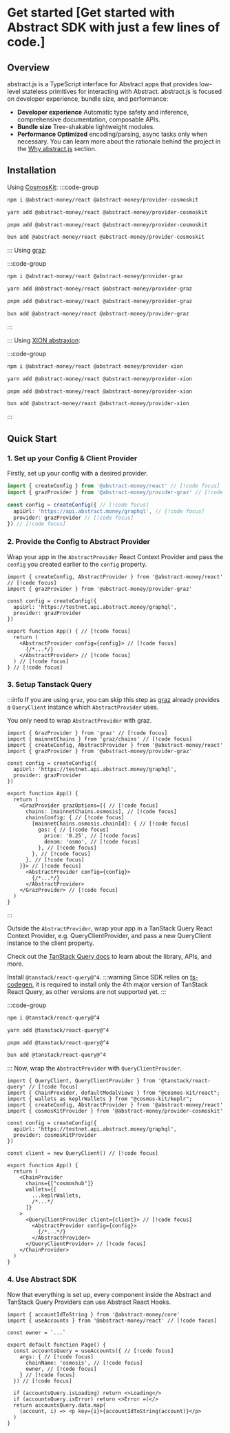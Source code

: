 # Get started [Get started with Abstract SDK with just a few lines of code.]

## Overview
abstract.js is a TypeScript interface for Abstract apps that provides low-level stateless primitives for interacting with Abstract.
abstract.js is focused on developer experience, bundle size, and performance:
- **Developer experience** Automatic type safety and inference, comprehensive documentation, composable APIs.
- **Bundle size** Tree-shakable lightweight modules.
- **Performance Optimized** encoding/parsing, async tasks only when necessary.
You can learn more about the rationale behind the project in the [Why abstract.js](/introduction) section.

## Installation

Using [CosmosKit](https://cosmoskit.com):
:::code-group

```bash [npm]
npm i @abstract-money/react @abstract-money/provider-cosmoskit
```

```bash [yarn]
yarn add @abstract-money/react @abstract-money/provider-cosmoskit
```

```bash [pnpm]
pnpm add @abstract-money/react @abstract-money/provider-cosmoskit
```

```bash [bun]
bun add @abstract-money/react @abstract-money/provider-cosmoskit
```

:::
Using [graz](https://graz.sh):

:::code-group

```bash [npm]
npm i @abstract-money/react @abstract-money/provider-graz
```

```bash [yarn]
yarn add @abstract-money/react @abstract-money/provider-graz
```

```bash [pnpm]
pnpm add @abstract-money/react @abstract-money/provider-graz
```

```bash [bun]
bun add @abstract-money/react @abstract-money/provider-graz
```

:::

:::
Using [XION abstraxion](https://www.npmjs.com/package/@burnt-labs/abstraxion):

:::code-group

```bash [npm]
npm i @abstract-money/react @abstract-money/provider-xion
```

```bash [yarn]
yarn add @abstract-money/react @abstract-money/provider-xion
```

```bash [pnpm]
pnpm add @abstract-money/react @abstract-money/provider-xion
```

```bash [bun]
bun add @abstract-money/react @abstract-money/provider-xion
```

:::

## Quick Start

### 1. Set up your Config & Client Provider
Firstly, set up your config with a desired provider.
```ts twoslash
import { createConfig } from '@abstract-money/react' // [!code focus]
import { grazProvider } from '@abstract-money/provider-graz' // [!code focus]

const config = createConfig({ // [!code focus]
  apiUrl: 'https://api.abstract.money/graphql', // [!code focus]
  provider: grazProvider // [!code focus]
}) // [!code focus]
```

### 2. Provide the Config to Abstract Provider
Wrap your app in the `AbstractProvider` React Context Provider and pass the `config` you created earlier to the `config` property.
```tsx twoslash
import { createConfig, AbstractProvider } from '@abstract-money/react' // [!code focus]
import { grazProvider } from '@abstract-money/provider-graz'

const config = createConfig({
  apiUrl: 'https://testnet.api.abstract.money/graphql',
  provider: grazProvider
})

export function App() { // [!code focus]
  return (
    <AbstractProvider config={config}> // [!code focus]
      {/*...*/}
    </AbstractProvider> // [!code focus]
  ) // [!code focus]
} // [!code focus]
```

### 3. Setup Tanstack Query
:::info
If you are using `graz`, you can skip this step as [graz](https://graz.sh) already provides a `QueryClient` instance which `AbstractProvider` uses.

You only need to wrap `AbstractProvider` with graz.
```tsx twoslash
import { GrazProvider } from 'graz' // [!code focus]
import { mainnetChains } from 'graz/chains' // [!code focus]
import { createConfig, AbstractProvider } from '@abstract-money/react'
import { grazProvider } from '@abstract-money/provider-graz'

const config = createConfig({
  apiUrl: 'https://testnet.api.abstract.money/graphql',
  provider: grazProvider
})

export function App() {
  return (
    <GrazProvider grazOptions={{ // [!code focus]
      chains: [mainnetChains.osmosis], // [!code focus]
      chainsConfig: { // [!code focus]
        [mainnetChains.osmosis.chainId]: { // [!code focus]
          gas: { // [!code focus]
            price: '0.25', // [!code focus]
            denom: 'osmo', // [!code focus]
          }, // [!code focus]
        }, // [!code focus]
      }, // [!code focus]
    }}> // [!code focus]
      <AbstractProvider config={config}>
        {/*...*/}
      </AbstractProvider>
    </GrazProvider> // [!code focus]
  )
}
```
:::

Outside the `AbstractProvider`, wrap your app in a TanStack Query React Context Provider,
e.g. QueryClientProvider, and pass a new QueryClient instance to the client property.

Check out the [TanStack Query docs](https://tanstack.com/query/v4/docs/framework/react/overview) to learn about the library, APIs, and more.

Install `@tanstack/react-query@^4`.
:::warning
Since SDK relies on [ts-codegen](https://github.com/CosmWasm/ts-codegen), it is required to install only the 4th major version of TanStack React Query,
as other versions are not supported yet.
:::

:::code-group

```bash [npm]
npm i @tanstack/react-query@^4
```

```bash [yarn]
yarn add @tanstack/react-query@^4
```

```bash [pnpm]
pnpm add @tanstack/react-query@^4
```

```bash [bun]
bun add @tanstack/react-query@^4
```

:::
Now, wrap the `AbstractProvider` with `QueryClientProvider`.
```tsx twoslash
import { QueryClient, QueryClientProvider } from '@tanstack/react-query' // [!code focus]
import { ChainProvider, defaultModalViews } from "@cosmos-kit/react";
import { wallets as keplrWallets } from "@cosmos-kit/keplr";
import { createConfig, AbstractProvider } from '@abstract-money/react'
import { cosmosKitProvider } from '@abstract-money/provider-cosmoskit'

const config = createConfig({
  apiUrl: 'https://testnet.api.abstract.money/graphql',
  provider: cosmosKitProvider
})

const client = new QueryClient() // [!code focus]

export function App() {
  return (
    <ChainProvider
      chains={["cosmoshub"]}
      wallets={[
        ...keplrWallets,
        /*...*/
      ]}
    >
      <QueryClientProvider client={client}> // [!code focus]
        <AbstractProvider config={config}>
          {/*...*/}
        </AbstractProvider>
      </QueryClientProvider> // [!code focus]
    </ChainProvider>
  )
}
```

### 4. Use Abstract SDK
Now that everything is set up, every component inside the Abstract and TanStack Query Providers can use Abstract React Hooks.

```tsx twoslash
import { accountIdToString } from '@abstract-money/core'
import { useAccounts } from '@abstract-money/react' // [!code focus]

const owner = `...`

export default function Page() {
  const accountsQuery = useAccounts({ // [!code focus]
    args: { // [!code focus]
      chainName: 'osmosis', // [!code focus]
      owner, // [!code focus]
    } // [!code focus]
  }) // [!code focus]

  if (accountsQuery.isLoading) return <>Loading</>
  if (accountsQuery.isError) return <>Error =(</>
  return accountsQuery.data.map(
    (account, i) => <p key={i}>{accountIdToString(account)}</p>
  )
}
```
